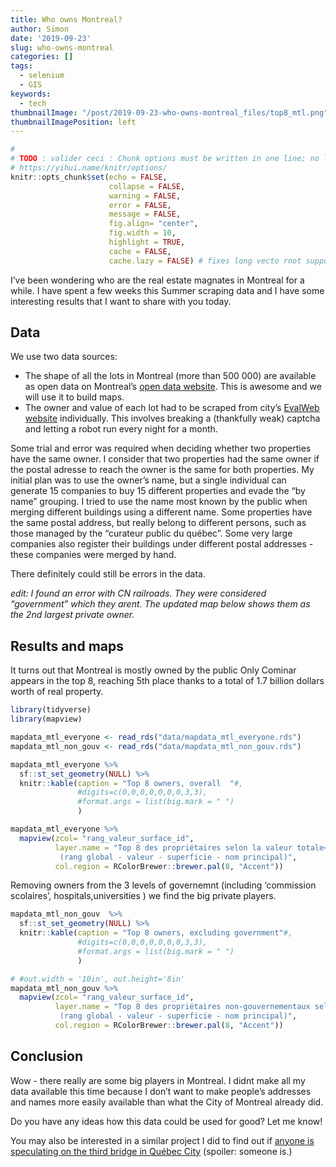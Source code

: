 ```yaml
---
title: Who owns Montreal?
author: Simon
date: '2019-09-23'
slug: who-owns-montreal
categories: []
tags:
  - selenium
  - GIS
keywords:
  - tech
thumbnailImage: "/post/2019-09-23-who-owns-montreal_files/top8_mtl.png" 
thumbnailImagePosition: left  
---
```



```r
#
# TODO : valider ceci : Chunk options must be written in one line; no line breaks are allowed inside chunk options;
# https://yihui.name/knitr/options/
knitr::opts_chunk$set(echo = FALSE, 
                      collapse = FALSE,
                      warning = FALSE,
                      error = FALSE,
                      message = FALSE,
                      fig.align= "center",
                      fig.width = 10,
                      highlight = TRUE,
                      cache = FALSE,
                      cache.lazy = FALSE) # fixes long vecto rnot supported quand on cache des gros éléments https://stackoverflow.com/questions/39417003/long-vectors-not-supported-yet-error-in-rmd-but-not-in-r-script
```

I've been wondering who are the real estate magnates in Montreal for a while.   I have spent a few weeks this Summer scraping data and I have some interesting results that I want to share with you today.

## Data 

We use two data sources:  

* The shape of all the lots in Montreal (more than 500 000) are available as open data on Montreal's [open data website](http://donnees.ville.montreal.qc.ca/dataset/unites-evaluation-fonciere).  This is awesome and we will use it to build maps.  
* The owner and value of each lot had to be scraped from city's [EvalWeb website](https://servicesenligne2.ville.montreal.qc.ca/sel/evalweb/index) individually.  This involves breaking a (thankfully weak) captcha and letting a robot run every night for a month.       

Some trial and error was required when deciding whether two properties have the same owner.  I consider that two properties had the same owner if the postal adresse to reach the owner is the same for both properties.  My initial plan was to use the owner's name, but a single individual can generate 15 companies to buy 15 different properties and evade the "by name" grouping.   I tried to use the name most known by the public when merging different buildings using a different name.  Some properties have the same postal address, but really belong to different persons, such as those managed by the "curateur public du québec".   Some very large companies also register their buildings under different postal addresses - these companies were merged by hand.    

There definitely could still be errors in the data.  

*edit:  I found an error with CN railroads.  They were considered "government" which they arent.  The updated map below shows them as the 2nd largest private owner.  *



## Results and maps 

It turns out that Montreal is mostly owned by the public   Only Cominar appears in the top 8, reaching 5th place thanks to a total of 1.7 billion dollars worth of real property.  


```r
library(tidyverse)
library(mapview)

mapdata_mtl_everyone <- read_rds("data/mapdata_mtl_everyone.rds")
mapdata_mtl_non_gouv <- read_rds("data/mapdata_mtl_non_gouv.rds")
```


```r
mapdata_mtl_everyone %>% 
  sf::st_set_geometry(NULL) %>%
  knitr::kable(caption = "Top 8 owners, overall  "#,
               #digits=c(0,0,0,0,0,0,0,3,3),
               #format.args = list(big.mark = " ")
               )

```


```r

mapdata_mtl_everyone %>%
  mapview(zcol= "rang_valeur_surface_id", 
          layer.name = "Top 8 des propriétaires selon la valeur totale<br> 
           (rang global - valeur - superficie - nom principal)",
          col.region = RColorBrewer::brewer.pal(8, "Accent"))


```


Removing owners from the 3 levels of governemnt (including 'commission scolaires', hospitals,universities ) we find the big private players.  


```r
mapdata_mtl_non_gouv  %>%
  sf::st_set_geometry(NULL) %>%
  knitr::kable(caption = "Top 8 owners, excluding government"#,
               #digits=c(0,0,0,0,0,0,0,3,3),
               #format.args = list(big.mark = " ")
               )
```

```r
# #out.width = '10in', out.height='8in'
mapdata_mtl_non_gouv %>% 
  mapview(zcol= "rang_valeur_surface_id", 
          layer.name = "Top 8 des propriétaires non-gouvernementaux selon la valeur totale<br> 
           (rang global - valeur - superficie - nom principal)",
          col.region = RColorBrewer::brewer.pal(8, "Accent"))


```
  
  
## Conclusion  

Wow - there really are some big players in Montreal.  I didnt make all my data available this time because I don't want to make people's addresses and names more easily available than what the City of Montreal already did.  

Do you have any ideas how this data could be used for good?  Let me know!  

You may also be interested in a similar project I did to find out if [anyone is speculating on the third bridge in Québec City](https://www.simoncoulombe.com/2019/09/profit-3e-lien/) (spoiler: someone is.)
